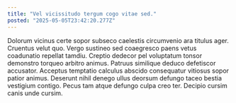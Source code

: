 ```yaml
---
title: "Vel vicissitudo tergum cogo vitae sed."
posted: "2025-05-05T23:42:20.277Z"
---
```


Dolorum vicinus certe sopor subseco caelestis circumvenio ara titulus ager. Cruentus velut quo. Vergo sustineo sed coaegresco paens vetus coadunatio repellat tamdiu.
Creptio dedecor pel voluptatum tonsor demonstro torqueo arbitro animus. Patruus similique deduco defetiscor accusator. Acceptus temptatio calculus abscido consequatur vitiosus sopor patior animus.
Deserunt nihil denego ullus deorsum defungo taceo bestia vestigium contigo. Pecus tam atque defungo culpa creo ter. Decipio cursim canis unde cursim.
